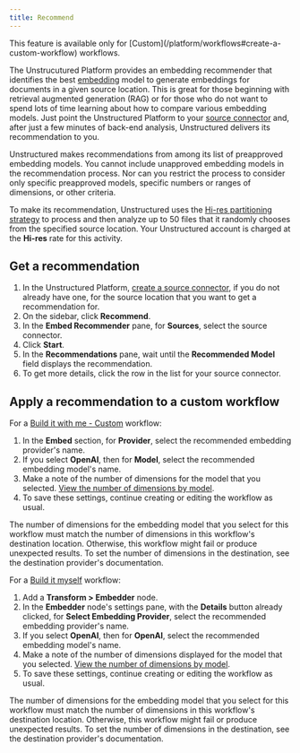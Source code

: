 ```yaml
---
title: Recommend
---
```


<Note>
    This feature is available only for [Custom](/platform/workflows#create-a-custom-workflow) workflows.
</Note>

The Unstrucutured Platform provides an embedding recommender that identifies the best 
[embedding](/platform/embedding) model to generate embeddings for documents in a given source location. 
This is great for those beginning with retrieval augmented generation (RAG) 
or for those who do not want to spend lots of time learning about how to compare various embedding models. 
Just point the Unstructured Platform to your [source connector](/platform/sources/overview) and, after just a few minutes of 
back-end analysis, Unstructured delivers its recommendation to you.

Unstructured makes recommendations from among its list of preapproved embedding models. You cannot include unapproved 
embedding models in the recommendation process. Nor can you restrict the process to consider only specific preapproved models, 
specific numbers or ranges of dimensions, or other criteria.

To make its recommendation, Unstructured uses the [Hi-res partitioning strategy](/platform/partitioning) to process and then analyze up to 50 files that 
it randomly chooses from the specified source location. Your Unstructured account is charged at the **Hi-res** rate for this activity.

## Get a recommendation

1. In the Unstructured Platform, [create a source connector](/platform/sources/overview), if you do not already have one, for the source location that you want to get a recommendation for.
2. On the sidebar, click **Recommend**.
3. In the **Embed Recommender** pane, for **Sources**, select the source connector.
4. Click **Start**.
5. In the **Recommendations** pane, wait until the **Recommended Model** field displays the recommendation.
6. To get more details, click the row in the list for your source connector.

## Apply a recommendation to a custom workflow

For a [Build it with me - Custom](/platform/workflows#build-it-with-me-custom) workflow:

1. In the **Embed** section, for **Provider**, select the recommended embedding provider's name.
2. If you select **OpenAI**, then for **Model**, select the recommended embedding model's name.
3. Make a note of the number of dimensions for the model that you selected. [View the number of dimensions by model](/platform/embedding#generate-embeddings).
4. To save these settings, continue creating or editing the workflow as usual.

<Note>
    The number of dimensions for the embedding model that you select for this workflow must match the number of dimensions in 
    this workflow's destination location. Otherwise, this workflow might fail or produce unexpected results. To set the number of 
    dimensions in the destination, see the destination provider's documentation.
</Note>

For a [Build it myself](/platform/workflows#build-it-myself) workflow:

1. Add a **Transform > Embedder** node.
2. In the **Embedder** node's settings pane, with the **Details** button already clicked, for **Select Embedding Provider**, 
   select the recommended embedding provider's name.
3. If you select **OpenAI**, then for **OpenAI**, select the recommended embedding model's name.
4. Make a note of the number of dimensions displayed for the model that you selected. [View the number of dimensions by model](/platform/embedding#generate-embeddings).
5. To save these settings, continue creating or editing the workflow as usual.

<Note>
    The number of dimensions for the embedding model that you select for this workflow must match the number of dimensions in 
    this workflow's destination location. Otherwise, this workflow might fail or produce unexpected results. To set the number of 
    dimensions in the destination, see the destination provider's documentation.
</Note>



